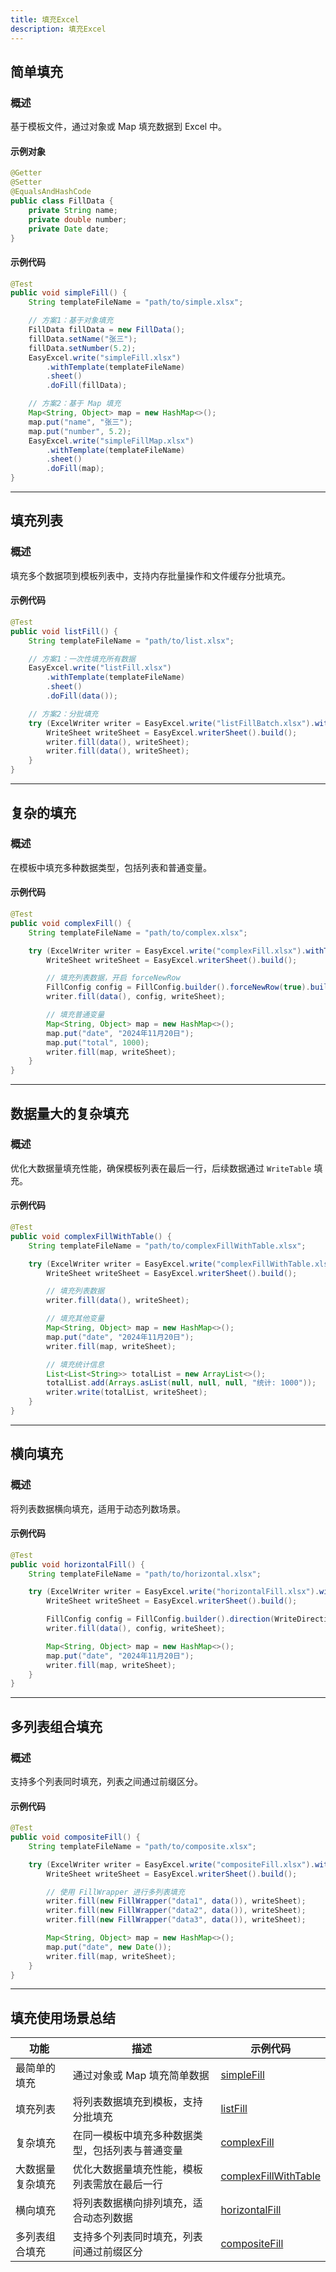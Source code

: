 ```yaml
---
title: 填充Excel
description: 填充Excel
---
```


## **简单填充**

### 概述
基于模板文件，通过对象或 Map 填充数据到 Excel 中。

#### 示例对象
```java
@Getter
@Setter
@EqualsAndHashCode
public class FillData {
    private String name;
    private double number;
    private Date date;
}
```

#### 示例代码
```java
@Test
public void simpleFill() {
    String templateFileName = "path/to/simple.xlsx";

    // 方案1：基于对象填充
    FillData fillData = new FillData();
    fillData.setName("张三");
    fillData.setNumber(5.2);
    EasyExcel.write("simpleFill.xlsx")
        .withTemplate(templateFileName)
        .sheet()
        .doFill(fillData);

    // 方案2：基于 Map 填充
    Map<String, Object> map = new HashMap<>();
    map.put("name", "张三");
    map.put("number", 5.2);
    EasyExcel.write("simpleFillMap.xlsx")
        .withTemplate(templateFileName)
        .sheet()
        .doFill(map);
}
```

---

## **填充列表**

### 概述
填充多个数据项到模板列表中，支持内存批量操作和文件缓存分批填充。

#### 示例代码
```java
@Test
public void listFill() {
    String templateFileName = "path/to/list.xlsx";

    // 方案1：一次性填充所有数据
    EasyExcel.write("listFill.xlsx")
        .withTemplate(templateFileName)
        .sheet()
        .doFill(data());

    // 方案2：分批填充
    try (ExcelWriter writer = EasyExcel.write("listFillBatch.xlsx").withTemplate(templateFileName).build()) {
        WriteSheet writeSheet = EasyExcel.writerSheet().build();
        writer.fill(data(), writeSheet);
        writer.fill(data(), writeSheet);
    }
}
```

---

## **复杂的填充**

### 概述
在模板中填充多种数据类型，包括列表和普通变量。

#### 示例代码
```java
@Test
public void complexFill() {
    String templateFileName = "path/to/complex.xlsx";

    try (ExcelWriter writer = EasyExcel.write("complexFill.xlsx").withTemplate(templateFileName).build()) {
        WriteSheet writeSheet = EasyExcel.writerSheet().build();

        // 填充列表数据，开启 forceNewRow
        FillConfig config = FillConfig.builder().forceNewRow(true).build();
        writer.fill(data(), config, writeSheet);

        // 填充普通变量
        Map<String, Object> map = new HashMap<>();
        map.put("date", "2024年11月20日");
        map.put("total", 1000);
        writer.fill(map, writeSheet);
    }
}
```

---

## **数据量大的复杂填充**

### 概述
优化大数据量填充性能，确保模板列表在最后一行，后续数据通过 `WriteTable` 填充。

#### 示例代码
```java
@Test
public void complexFillWithTable() {
    String templateFileName = "path/to/complexFillWithTable.xlsx";

    try (ExcelWriter writer = EasyExcel.write("complexFillWithTable.xlsx").withTemplate(templateFileName).build()) {
        WriteSheet writeSheet = EasyExcel.writerSheet().build();

        // 填充列表数据
        writer.fill(data(), writeSheet);

        // 填充其他变量
        Map<String, Object> map = new HashMap<>();
        map.put("date", "2024年11月20日");
        writer.fill(map, writeSheet);

        // 填充统计信息
        List<List<String>> totalList = new ArrayList<>();
        totalList.add(Arrays.asList(null, null, null, "统计: 1000"));
        writer.write(totalList, writeSheet);
    }
}
```

---

## **横向填充**

### 概述
将列表数据横向填充，适用于动态列数场景。

#### 示例代码
```java
@Test
public void horizontalFill() {
    String templateFileName = "path/to/horizontal.xlsx";

    try (ExcelWriter writer = EasyExcel.write("horizontalFill.xlsx").withTemplate(templateFileName).build()) {
        WriteSheet writeSheet = EasyExcel.writerSheet().build();

        FillConfig config = FillConfig.builder().direction(WriteDirectionEnum.HORIZONTAL).build();
        writer.fill(data(), config, writeSheet);

        Map<String, Object> map = new HashMap<>();
        map.put("date", "2024年11月20日");
        writer.fill(map, writeSheet);
    }
}
```

---

## **多列表组合填充**

### 概述
支持多个列表同时填充，列表之间通过前缀区分。

#### 示例代码
```java
@Test
public void compositeFill() {
    String templateFileName = "path/to/composite.xlsx";

    try (ExcelWriter writer = EasyExcel.write("compositeFill.xlsx").withTemplate(templateFileName).build()) {
        WriteSheet writeSheet = EasyExcel.writerSheet().build();

        // 使用 FillWrapper 进行多列表填充
        writer.fill(new FillWrapper("data1", data()), writeSheet);
        writer.fill(new FillWrapper("data2", data()), writeSheet);
        writer.fill(new FillWrapper("data3", data()), writeSheet);

        Map<String, Object> map = new HashMap<>();
        map.put("date", new Date());
        writer.fill(map, writeSheet);
    }
}
```

---

## **填充使用场景总结**

| 功能               | 描述                                                                                      | 示例代码              |
|--------------------|-------------------------------------------------------------------------------------------|-----------------------|
| 最简单的填充        | 通过对象或 Map 填充简单数据                                                              | [simpleFill](#1)      |
| 填充列表           | 将列表数据填充到模板，支持分批填充                                                        | [listFill](#2)        |
| 复杂填充            | 在同一模板中填充多种数据类型，包括列表与普通变量                                           | [complexFill](#3)     |
| 大数据量复杂填充    | 优化大数据量填充性能，模板列表需放在最后一行                                               | [complexFillWithTable](#4) |
| 横向填充            | 将列表数据横向排列填充，适合动态列数据                                                    | [horizontalFill](#5)  |
| 多列表组合填充      | 支持多个列表同时填充，列表间通过前缀区分                                                   | [compositeFill](#6)   |
